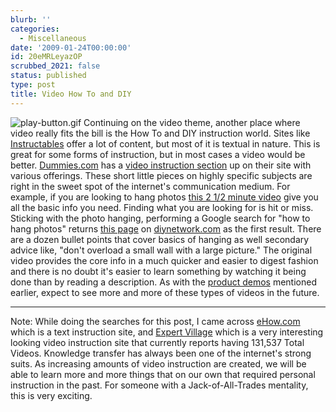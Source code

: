 ```yaml
---
blurb: ''
categories:
  - Miscellaneous
date: '2009-01-24T00:00:00'
id: 20eMRLeyazOP
scrubbed_2021: false
status: published
type: post
title: Video How To and DIY
---
```


![play-button.gif](http://www.alanwsmith.com/blog/wp-content/uploads/2009/01/play-button.gif)
Continuing on the video theme, another place where video really
fits the bill is the How To and DIY instruction world. Sites like
[Instructables](http://www.instructables.com/) offer a lot of
content, but most of it is textual in nature. This is great for
some forms of instruction, but in most cases a video would be
better. [Dummies.com](http://www.dummies.com/) has a
[video instruction section](http://www.dummies.com/search.html?filter=VIDEO)
up on their site with various offerings. These short little pieces
on highly specific subjects are right in the sweet spot of the
internet's communication medium. For example, if you are looking to
hang photos
[this 2 1/2 minute video](http://www.dummies.com/how-to/content/how-to-hang-things-on-hollow-walls.html)
give you all the basic info you need. Finding what you are looking
for is hit or miss. Sticking with the photo hanging, performing a
Google search for "how to hang photos" returns
[this page](http://www.diynetwork.com/diy/ld_other/article/0,2041,DIY_14021_2271467,00.html)
on [diynetwork.com](http://www.diynetwork.com/) as the first
result. There are a dozen bullet points that cover basics of
hanging as well secondary advice like, "don't overload a small wall
with a large picture." The original video provides the core info in
a much quicker and easier to digest fashion and there is no doubt
it's easier to learn something by watching it being done than by
reading a description. As with the
[product demos](http://www.alanwsmith.com/blog/2009/01/watch-for-more-video-reviews-and-demos/)
mentioned earlier, expect to see more and more of these types of
videos in the future.

* * * * *

Note: While doing the searches for this post, I came across
[eHow.com](http://www.ehow.com/) which is a text instruction site,
and [Expert Village](http://www.expertvillage.com/) which is a very
interesting looking video instruction site that currently reports
having 131,537 Total Videos. Knowledge transfer has always been one
of the internet's strong suits. As increasing amounts of video
instruction are created, we will be able to learn more and more
things that on our own that required personal instruction in the
past. For someone with a Jack-of-All-Trades mentality, this is very
exciting.

